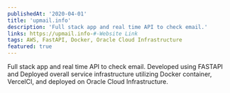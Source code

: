 ```yaml
---
publishedAt: '2020-04-01'
title: 'upmail.info'
description: 'Full stack app and real time API to check email.'
links: https://upmail.info-#-Website Link
tags: AWS, FastAPI, Docker, Oracle Cloud Infrastructure
featured: true
---
```


Full stack app and real time API to check email. Developed using FASTAPI and Deployed overall service infrastructure utilizing Docker container, VercelCI, and deployed on Oracle Cloud Infrastructure.